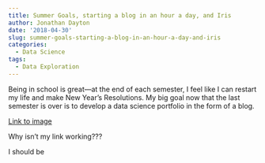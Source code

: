 ```yaml
---
title: Summer Goals, starting a blog in an hour a day, and Iris
author: Jonathan Dayton
date: '2018-04-30'
slug: summer-goals-starting-a-blog-in-an-hour-a-day-and-iris
categories:
  - Data Science
tags:
  - Data Exploration
---
```


Being in school is great---at the end of each semester, I feel like I can restart my life and make New Year's Resolutions.  My big goal now that the last semester is over is to develop a data science portfolio in the form of a blog.

[Link to image](/img/creed_blog.jpg)

Why isn't my link working???

I should be 